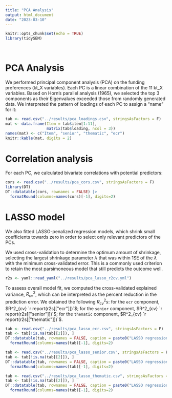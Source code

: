 ```yaml
---
title: "PCA Analysis"
output: html_document
date: "2023-03-10"
---
```


```r
knitr::opts_chunk$set(echo = TRUE)
library(tidySEM)
```

```r
```

```r
```


# PCA Analysis

We performed principal component analysis (PCA) on the funding preferences (kt_X variables).
Each PC is a linear combination of the 11 kt_X variables.
Based on Horn's parallel analysis (1965), we selected the top 3 components as their Eigenvalues exceeded those from randomly generated data.
We interpreted the pattern of loadings of each PC to assign a “name” for it:

```r
tab <- read.csv("../results/pca_loadings.csv", stringsAsFactors = F)
mat <- data.frame(Item = tab$item[1:11],
                  matrix(tab$loading, ncol = 3))
names(mat) <- c("Item", "senior", "thematic", "ecr")
knitr::kable(mat, digits = 2)
```
# Correlation analysis

For each PC, we calculated bivariate correlations with potential predictors:

```r
cors <- read.csv("../results/pca_cors.csv", stringsAsFactors = F)
library(DT)
DT::datatable(cors, rownames = FALSE) |>
  formatRound(columns=names(cors)[-1], digits=2)
```
# LASSO model

We also fitted LASSO-penalized regression models,
which shrink small coefficients towards zero in order to select only relevant predictors of the PCs.

We used cross-validation to determine the optimum amount of shrinkage, selecting the largest shrinkage parameter $\lambda$ that was within 1SE of the $\lambda$ with the minimum cross-validated error.
This is a commonly used criterion to retain the most parsimoneous model that still predicts the outcome well.

```r
r2s <- yaml::read_yaml("../results/pca_lasso_r2cv.yml")
```

To assess overall model fit, we computed the cross-validated explained variance, $R^2_{cv}$, which can be interpreted as the percent reduction in the prediction error.
We obtained the following $R^2_{cv}s$: 
for the `ecr` component, $R^2_{cv} `r report(r2s[["ecr"]])`$;
for the `senior` component, $R^2_{cv} `r report(r2s[["senior"]])`$;
for the `thematic` component, $R^2_{cv} `r report(r2s[["thematic"]])`$.

```r
tab <- read.csv("../results/pca_lasso_ecr.csv", stringsAsFactors = F)
tab <- tab[!is.na(tab[[2]]), ]
DT::datatable(tab, rownames = FALSE, caption = paste0("LASSO regression coefficients for the ECR principal component, R2 ", report(r2s$ecr))) |>
  formatRound(columns=names(tab)[-1], digits=2)
```
```r
tab <- read.csv("../results/pca_lasso_senior.csv", stringsAsFactors = F)
tab <- tab[!is.na(tab[[2]]), ]
DT::datatable(tab, rownames = FALSE, caption = paste0("LASSO regression coefficients for the senior principal component, R2 ", report(r2s$senior))) |>
  formatRound(columns=names(tab)[-1], digits=2)
```

```r
tab <- read.csv("../results/pca_lasso_thematic.csv", stringsAsFactors = F)
tab <- tab[!is.na(tab[[2]]), ]
DT::datatable(tab, rownames = FALSE, caption = paste0("LASSO regression coefficients for the senior principal component, R2 ", report(r2s$thematic))) |>
  formatRound(columns=names(tab)[-1], digits=2)
```

